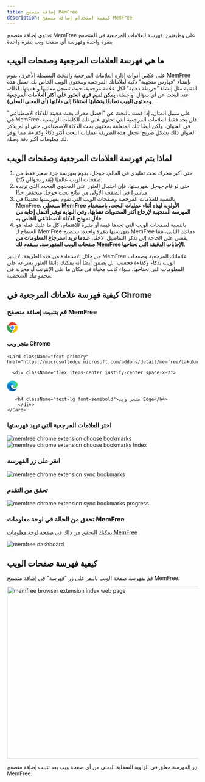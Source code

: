 ```yaml
---
title: إضافة متصفح MemFree
description: كيفية استخدام إضافة متصفح MemFree
---
```


تحتوي إضافة متصفح MemFree على وظيفتين: فهرسة العلامات المرجعية في المتصفح بنقرة واحدة وفهرسة أي صفحة ويب بنقرة واحدة

## ما هي فهرسة العلامات المرجعية وصفحات الويب

على عكس أدوات إدارة العلامات المرجعية والبحث البسيطة الأخرى، يقوم MemFree بإنشاء "فهارس متجهية" ذكية لعلاماتك المرجعية ومحتوى الويب الخاص بك. تعمل هذه التقنية مثل إنشاء "خريطة ذهنية" لكل علامة مرجعية، حيث تسجل معانيها وأهميتها. لذلك، عند البحث عن أي سؤال أو جملة، **يمكن لميم فري العثور على أكثر العلامات المرجعية ومحتوى الويب تطابقًا وتشابهًا استنادًا إلى دلالتها (أي المعنى الفعلي)**.

على سبيل المثال، إذا قمت بالبحث عن "أفضل محرك بحث هجينة للذكاء الاصطناعي" في MemFree، فلن يجد فقط العلامات المرجعية التي تحتوي على تلك الكلمات الرئيسية في العنوان، ولكن أيضًا تلك المتعلقة بمحتوى بحث الذكاء الاصطناعي، حتى لو لم يذكر العنوان ذلك بشكل صريح. تجعل هذه الطريقة عمليات البحث أكثر ذكاءً وكفاءة، مما يوفر لك معلومات أكثر دقة وصلة.

## لماذا يتم فهرسة العلامات المرجعية وصفحات الويب

1. حتى أكبر محرك بحث تقليدي في العالم، جوجل، يقوم بفهرسة جزء صغير فقط من صفحات الويب عالميًا (يُقدر بحوالي 5٪).
2. حتى لو قام جوجل بفهرستها، فإن احتمال العثور على المحتوى المحدد الذي تريده مباشرةً في الصفحة الأولى من نتائج بحث جوجل منخفض جدًا.
3. بالنسبة للعلامات المرجعية وصفحات الويب التي تقوم بفهرستها تحديدًا في MemFree، **سيعطي MemFree الأولوية لهذه أثناء عمليات البحث، باستخدام الفهرسة المتجهية لإرجاع أكثر المحتويات تشابهًا، وفي النهاية توفير أفضل إجابة من خلال نموذج الذكاء الاصطناعي الخاص به**.
4. بالنسبة لصفحات الويب التي تجدها قيمة أو مثيرة للاهتمام، كل ما عليك فعله هو السماح لـ MemFree بفهرستها بنقرة واحدة. ستصبح MemFree دماغك الثاني، مما يقضي على الحاجة إلى تذكر التفاصيل. لاحقًا، **عندما تريد استرجاع المعلومات من صفحات الويب المفهرسة، سيقدم لك MemFree الإجابات الدقيقة التي تحتاجها**.

من خلال الاستفادة من هذه الطريقة، لا يدير MemFree علاماتك المرجعية وصفحات الويب بذكاء وكفاءة فحسب، بل يضمن أيضًا أنه يمكنك دائمًا العثور بسرعة على المعلومات التي تحتاجها، سواء كانت مخبأة في مكان ما على الإنترنت أو مخزنة في مجموعتك الشخصية.

## كيفية فهرسة علاماتك المرجعية في Chrome

<Steps>

### قم بتثبيت إضافة متصفح MemFree

<div className="grid grid-cols-2 gap-4">
    <Card className="text-primary" href="https://chromewebstore.google.com/detail/memfree/dndjodcanbhkomcgihbhcejogiimdmpk">
        <div className="flex items-center justify-center space-x-2">
            <svg viewBox="0 0 1024 1024" version="1.1" xmlns="http://www.w3.org/2000/svg" p-id="3937" width="28" height="28">
                <path d="M123.648 178.346667C361.642667-98.602667 802.986667-43.946667 967.936 279.68h-396.501333c-71.424 0-117.546667-1.621333-167.509334 24.661333-58.709333 30.933333-102.997333 88.234667-118.485333 155.52L123.648 178.389333z" fill="#EA4335" p-id="3938" data-v-626ab800=""></path>
                <path d="M341.674667 512c0 93.866667 76.330667 170.24 170.154666 170.24 93.866667 0 170.154667-76.373333 170.154667-170.24s-76.330667-170.24-170.154667-170.24c-93.866667 0-170.154667 76.373333-170.154666 170.24z" fill="#4285F4" p-id="3939" data-v-626ab800=""></path>
                <path d="M577.877333 734.848c-95.530667 28.373333-207.274667-3.114667-268.501333-108.8-46.762667-80.64-170.24-295.765333-226.346667-393.557333-196.565333 301.226667-27.136 711.808 329.685334 781.866666l165.12-279.509333z" fill="#34A853" p-id="3940" data-v-626ab800=""></path>
                <path d="M669.866667 341.76a233.130667 233.130667 0 0 1 43.008 286.634667c-40.576 69.973333-170.154667 288.682667-232.96 394.581333 367.658667 22.656 635.733333-337.664 514.645333-681.258667H669.866667z" fill="#FBBC05" p-id="3941" data-v-626ab800=""></path>
            </svg>
            <h4 className="text-lg font-semibold">متجر ويب Chrome</h4>
        </div>
    </Card>

    <Card className="text-primary" href="https://microsoftedge.microsoft.com/addons/detail/memfree/lakokmmabgokjgnjfobhommkjpppihco">

      <div className="flex items-center justify-center space-x-2">

<svg viewBox="0 0 1024 1024" version="1.1" xmlns="http://www.w3.org/2000/svg" p-id="5936" width="28" height="28">
    <path
        d="M923.69886 761.758375a328.212997 328.212997 0 0 1-41.986312 18.793873 408.90669 408.90669 0 0 1-143.553199 25.991526c-189.138338 0-353.884628-129.957632-353.884629-297.10314a125.479092 125.479092 0 0 1 65.578621-109.16441c-171.144204 7.197653-215.129864 185.539511-215.129865 289.905486 0 295.503661 272.311222 325.493884 331.092059 325.493884 31.589701 0 79.174188-9.197002 107.964802-18.394003l5.198305-1.599479a511.833134 511.833134 0 0 0 266.313178-211.131168 15.994785 15.994785 0 0 0-4.798436-21.99283 16.834512 16.834512 0 0 0-16.794524-0.799739z"
        fill="#0F5197"
        p-id="5937"
        data-v-626ab800=""
    ></path>
    <path
        d="M422.662206 965.29202A317.816387 317.816387 0 0 1 331.891798 880.119787a322.734783 322.734783 0 0 1 117.961543-479.843563 132.47681 132.47681 0 0 1 61.979793-15.994786 130.317514 130.317514 0 0 1 102.766497 51.983053 128.79801 128.79801 0 0 1 25.591657 74.775622c0-0.799739 97.968061-318.29623-319.895709-318.296231-175.54277 0-319.895709 166.745638-319.895709 312.698056a521.50998 521.50998 0 0 0 48.384226 223.926996 512.113043 512.113043 0 0 0 625.396111 268.312526 303.02121 303.02121 0 0 1-251.518001-32.38944z"
        fill="#0C88DA"
        p-id="5938"
        data-v-626ab800=""
    ></path>
    <path
        d="M609.001456 595.412606c-3.198957 3.998696-13.195698 9.996741-13.195698 22.792569 0 10.396611 6.797784 20.393351 18.793873 28.790614 57.581228 39.986964 165.945899 34.788658 166.345769 34.788659a238.922108 238.922108 0 0 0 121.160499-33.18918 245.120087 245.120087 0 0 0 121.56037-211.531038c1.199609-89.570799-31.989571-149.151374-45.185269-175.54277a440.496391 440.496391 0 0 0-83.732702-113.842886 493.639066 493.639066 0 0 0-142.673486-97.088347A582.530086 582.530086 0 0 0 511.833134 0.006718 511.833134 511.833134 0 0 0 0 504.642199c1.999348-145.952417 147.152026-263.91396 319.895709-263.91396 13.995437 0 93.969365 1.199609 167.945247 40.386833 65.178751 34.388789 99.567539 75.575361 123.159848 116.761934 24.791917 42.786051 29.190483 96.368582 29.190484 117.961543s-10.79648 53.182662-31.189832 79.574057z"
        fill="#2CC3D5"
        p-id="5939"
        data-v-626ab800=""
    ></path>
    <path
        d="M649.548237 15.12179s372.638514 385.154434-48.544174 593.246592c0 0-27.231122 45.225256 102.846471 68.61763 0 0 215.489747 46.824734 302.461393-142.513538 17.51429-59.380641 33.109206-151.390644-13.195698-253.797259a427.860511 427.860511 0 0 0-76.974905-113.682937 546.381871 546.381871 0 0 0-113.083134-94.68913c-68.457682-34.988593-153.509953-57.181358-153.509953-57.181358z"
        fill="#49D668"
        p-id="5940"
        data-v-626ab800=""
    ></path>
</svg>

       <h4 className="text-lg font-semibold">متجر ويب Edge</h4>
        </div>
    </Card>

</div>

### اختر العلامات المرجعية التي تريد فهرستها

<img className="mt-4 overflow-hidden rounded-lg border" src="/images/doc/extension-2.png" alt="memfree chrome extension choose bookmarks" />

<img className="my-4 overflow-hidden rounded-lg border" src="/images/doc/extension-3.png" alt="memfree chrome extension choose bookmarks Index" />

### انقر على زر الفهرسة

<img className="my-4 overflow-hidden rounded-lg border" src="/images/doc/extension-bookmarks.webp" alt="memfree chrome extension sync bookmarks" />

### تحقق من التقدم

<img className="my-4 overflow-hidden rounded-lg border" src="/images/doc/extension-5.png" alt="memfree chrome extension sync bookmarks progress" />

### تحقق من الحالة في لوحة معلومات MemFree

يمكنك التحقق من ذلك في [صفحة لوحة معلومات MemFree](https://www.memfree.me/dashboard)

<img className="my-4 overflow-hidden rounded-lg border" src="/images/changelog/dashboard.png" alt="memfree dashboard" />

</Steps>

## كيفية فهرسة صفحات الويب

قم بفهرسة صفحة الويب بالنقر على زر "فهرسة" في إضافة متصفح MemFree.

<Image
    className="mt-4 overflow-hidden rounded-lg border"
    src="/images/changelog/extension-index.webp"
    width="800"
    height="450"
    alt="memfree browser extension index web page"
/>

زر الفهرسة معلق في الزاوية السفلية اليمنى من أي صفحة ويب بعد تثبيت إضافة متصفح MemFree.
